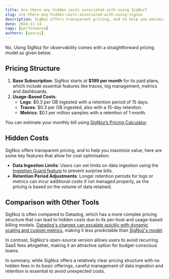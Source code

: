 ```yaml
---
title: Are there any hidden costs associated with using SigNoz?
slug: are-there-any-hidden-costs-associated-with-using-signoz
description: SigNoz offers transparent pricing, and to help you maximize value, here are some key features that allow for cost optimisation.
date: 2024-11-14
tags: [performance]
authors: [yuvraj]
---
```


No, Using SigNoz for observability comes with a straightforward pricing model as given below.

## Pricing Structure

1. **Base Subscription**: SigNoz starts at **$199 per month** for its paid plans, which include essential features like traces, log management, metrics and dashboards.
2. **Usage-Based Costs**:
    - **Logs**: $0.3 per GB ingested with a retention period of 15 days.
    - **Traces**: $0.3 per GB ingested, also with a 15-day retention.
    - **Metrics**: $0.1 per million samples with a retention of 1 month.

You can estimate your monthly bill using [SigNoz’s Pricing Calculator](https://signoz.io/pricing/).

## Hidden Costs

SigNoz offers transparent pricing, and to help you maximize value, here are some key features that allow for cost optimisation:

- **Data Ingestion Limits**: Users can set limits on data ingestion using the [Ingestion Guard feature](https://signoz.io/blog/introducing-ingest-guard-feature/) to prevent surprise bills.
- **Retention Period Adjustments**: Longer retention periods for logs or metrics can incur additional costs if not managed properly, as the pricing is based on the volume of data retained.

## Comparison with Other Tools

SigNoz is often compared to Datadog, which has a more complex pricing structure that can lead to hidden costs due to its per-host and usage-based billing models. [Datadog's charges can escalate quickly with dynamic scaling and custom metrics](https://signoz.io/blog/datadog-pricing/), making it less predictable than [SigNoz's model](https://signoz.io/blog/pricing-comparison-signoz-vs-datadog-vs-newrelic-vs-grafana/). 

In contrast, SigNoz's open-source version allows users to avoid recurring SaaS fees altogether, making it an attractive option for budget-conscious teams.

<DatadogVsSigNoz />

In summary, while SigNoz offers a relatively clear pricing structure with no hidden fees in its basic offerings, careful management of data ingestion and retention is essential to avoid unexpected costs.